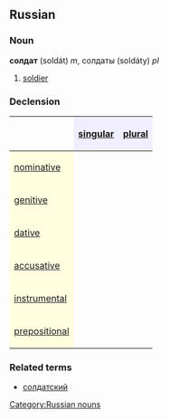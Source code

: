 ==Russian==
[[Category:Russian nouns]]
===Noun===
'''солдат''' (soldát) ''m'', солдаты (soldáty) ''pl''

#[[soldier]]

===Declension===
{| border="1" cellpadding="4" cellspacing="0"
!
! style="background-color: #EFEFFF" align="center"|[[singular]]
! style="background-color: #EFEFFF" align="center"|[[plural]]
|-
! style="background-color: #FFFFE0" align="left"|[[nominative case|nominative]]
| align="center"|{{RUchar|солда́т}}
| align="center"|{{RUchar|солда́ты}}
|-
! style="background-color: #FFFFE0" align="left"|[[genitive case|genitive]]
| align="center"|{{RUchar|солда́та}}
| align="center"|{{RUchar|солда́т}}
|-
! style="background-color: #FFFFE0" align="left"|[[dative case|dative]]
| align="center"|{{RUchar|солда́ту}}
| align="center"|{{RUchar|солда́там}}
|-
! style="background-color: #FFFFE0" align="left"|[[accusative case|accusative]]
| align="center"|{{RUchar|солда́та}}
| align="center"|{{RUchar|солда́т}}
|-
! style="background-color: #FFFFE0" align="left"|[[instrumental case|instrumental]]
| align="center"|{{RUchar|солда́том}}
| align="center"|{{RUchar|солда́тами}}
|-
! style="background-color: #FFFFE0" align="left"|[[prepositional case|prepositional]]
| align="center"|{{RUchar|о солда́те}}
| align="center"|{{RUchar|о солда́тах}}
|}

===Related terms===
*[[солдатский]]